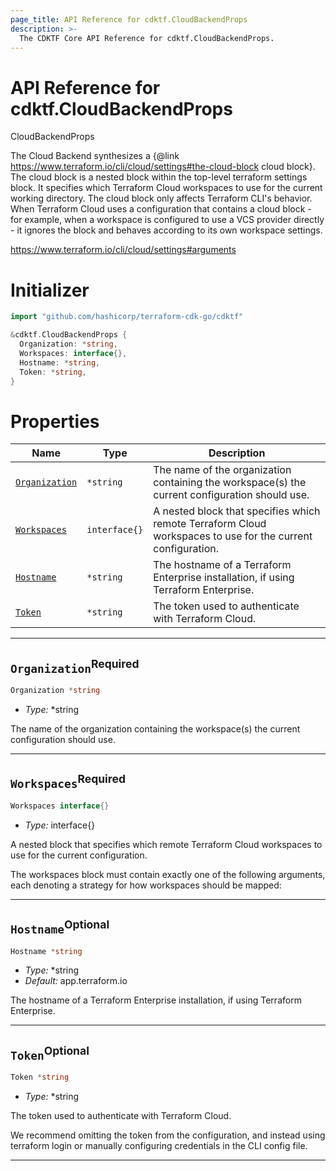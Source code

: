 ```yaml
---
page_title: API Reference for cdktf.CloudBackendProps
description: >-
  The CDKTF Core API Reference for cdktf.CloudBackendProps.
---
```


<!-- This file is generated through yarn generate-docs -->

# API Reference for cdktf.CloudBackendProps

   CloudBackendProps <a name="CloudBackendProps" id="cdktf.CloudBackendProps"></a>
  
  The Cloud Backend synthesizes a {@link https://www.terraform.io/cli/cloud/settings#the-cloud-block cloud block}. The cloud block is a nested block within the top-level terraform settings block. It specifies which Terraform Cloud workspaces to use for the current working directory. The cloud block only affects Terraform CLI's behavior. When Terraform Cloud uses a configuration that contains a cloud block - for example, when a workspace is configured to use a VCS provider directly - it ignores the block and behaves according to its own workspace settings.
  
  https://www.terraform.io/cli/cloud/settings#arguments
  
  # Initializer <a name="Initializer" id="cdktf.CloudBackendProps.Initializer"></a>
  
  ```go
  import "github.com/hashicorp/terraform-cdk-go/cdktf"
  
  &cdktf.CloudBackendProps {
  	Organization: *string,
  	Workspaces: interface{},
  	Hostname: *string,
  	Token: *string,
  }
  ```
  
  # Properties <a name="Properties" id="Properties"></a>
  
  | **Name** | **Type** | **Description** |
  | --- | --- | --- |
  | <code><a href="#cdktf.CloudBackendProps.property.organization">Organization</a></code> | <code>*string</code> | The name of the organization containing the workspace(s) the current configuration should use. |
  | <code><a href="#cdktf.CloudBackendProps.property.workspaces">Workspaces</a></code> | <code>interface{}</code> | A nested block that specifies which remote Terraform Cloud workspaces to use for the current configuration. |
  | <code><a href="#cdktf.CloudBackendProps.property.hostname">Hostname</a></code> | <code>*string</code> | The hostname of a Terraform Enterprise installation, if using Terraform Enterprise. |
  | <code><a href="#cdktf.CloudBackendProps.property.token">Token</a></code> | <code>*string</code> | The token used to authenticate with Terraform Cloud. |
  
  ---
  
  ## `Organization`<sup>Required</sup> <a name="Organization" id="cdktf.CloudBackendProps.property.organization"></a>
  
  ```go
  Organization *string
  ```
  
  - *Type:* *string
  
  The name of the organization containing the workspace(s) the current configuration should use.
  
  ---
  
  ## `Workspaces`<sup>Required</sup> <a name="Workspaces" id="cdktf.CloudBackendProps.property.workspaces"></a>
  
  ```go
  Workspaces interface{}
  ```
  
  - *Type:* interface{}
  
  A nested block that specifies which remote Terraform Cloud workspaces to use for the current configuration.
  
  The workspaces block must contain exactly one of the following arguments, each denoting a strategy for how workspaces should be mapped:
  
  ---
  
  ## `Hostname`<sup>Optional</sup> <a name="Hostname" id="cdktf.CloudBackendProps.property.hostname"></a>
  
  ```go
  Hostname *string
  ```
  
  - *Type:* *string
  - *Default:* app.terraform.io
  
  The hostname of a Terraform Enterprise installation, if using Terraform Enterprise.
  
  ---
  
  ## `Token`<sup>Optional</sup> <a name="Token" id="cdktf.CloudBackendProps.property.token"></a>
  
  ```go
  Token *string
  ```
  
  - *Type:* *string
  
  The token used to authenticate with Terraform Cloud.
  
  We recommend omitting the token from the configuration, and instead using terraform login or manually configuring credentials in the CLI config file.
  
  ---
  
